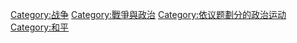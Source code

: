 {{Commonscat|Anti-war movement}}
{{Catmore}}

[[Category:战争|Category:战争]]
[[Category:戰爭與政治|Category:戰爭與政治]]
[[Category:依议题劃分的政治运动|Category:依议题劃分的政治运动]]
[[Category:和平|Category:和平]]